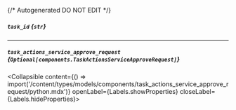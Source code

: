 {/* Autogenerated DO NOT EDIT  */}

##### `task_id` *{`str`}*

---
##### `task_actions_service_approve_request` *{`Optional[components.TaskActionsServiceApproveRequest]`}*
<Collapsible content={() => import('/content/types/models/components/task_actions_service_approve_request/python.mdx')} openLabel={Labels.showProperties} closeLabel={Labels.hideProperties}>
</Collapsible>


